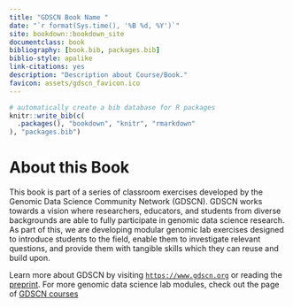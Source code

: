 ```yaml
---
title: "GDSCN Book Name "
date: "`r format(Sys.time(), '%B %d, %Y')`"
site: bookdown::bookdown_site
documentclass: book
bibliography: [book.bib, packages.bib]
biblio-style: apalike
link-citations: yes
description: "Description about Course/Book."
favicon: assets/gdscn_favicon.ico
---
```



```r
# automatically create a bib database for R packages
knitr::write_bib(c(
  .packages(), "bookdown", "knitr", "rmarkdown"
), "packages.bib")
```

# About this Book {-}

This book is part of a series of classroom exercises developed by the Genomic Data Science Community Network (GDSCN).  GDSCN works towards a vision where researchers, educators, and students from diverse backgrounds are able to fully participate in genomic data science research.  As part of this, we are developing modular genomic lab exercises designed to introduce students to the field, enable them to investigate relevant questions, and provide them with tangible skills which they can reuse and build upon.

Learn more about GDSCN by visiting [`https://www.gdscn.org`](https://www.gdscn.org) or reading the [preprint](https://arxiv.org/abs/2201.08443).  For more genomic data science lab modules, check out the page of [GDSCN courses](https://www.gdscn.org/curricula/courses)

